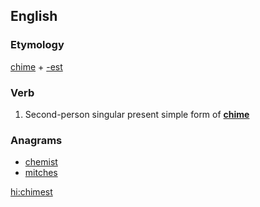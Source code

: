 ==English==

===Etymology===
[[chime]] + [[-est]]

===Verb===
{{head|en|verb form}}

# {{context|archaic|lang=en}} Second-person singular present simple form of '''[[chime]]'''

===Anagrams===
* [[chemist#English|chemist]]
* [[mitches#English|mitches]]

[[hi:chimest]]